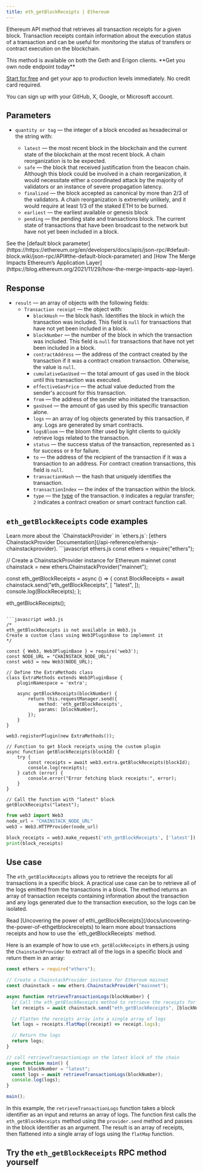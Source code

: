 ---
title: eth_getBlockReceipts | Ethereum
---

Ethereum API method that retrieves all transaction receipts for a given block. Transaction receipts contain information about the execution status of a transaction and can be useful for monitoring the status of transfers or contract execution on the blockchain.

<Note>
This method is available on both the Geth and Erigon clients.
</Note>

<Check>
**Get you own node endpoint today**

[Start for free](https://console.chainstack.com/) and get your app to production levels immediately. No credit card required.

You can sign up with your GitHub, X, Google, or Microsoft account.
</Check>


## Parameters

* `quantity or tag` — the integer of a block encoded as hexadecimal or the string with:

  + `latest` — the most recent block in the blockchain and the current state of the blockchain at the most recent block. A chain reorganization is to be expected.
  + `safe` — the block that received justification from the beacon chain. Although this block could be involved in a chain reorganization, it would necessitate either a coordinated attack by the majority of validators or an instance of severe propagation latency.
  + `finalized` — the block accepted as canonical by more than 2/3 of the validators. A chain reorganization is extremely unlikely, and it would require at least 1/3 of the staked ETH to be burned.
  + `earliest` — the earliest available or genesis block
  + `pending` — the pending state and transactions block. The current state of transactions that have been broadcast to the network but have not yet been included in a block.

<Note>
See the [default block parameter](https://https://ethereum.org/en/developers/docs/apis/json-rpc/#default-block.wiki/json-rpc/API#the-default-block-parameter) and [How The Merge Impacts Ethereum’s Application Layer](https://blog.ethereum.org/2021/11/29/how-the-merge-impacts-app-layer).
</Note>


## Response

* `result` — an array of objects with the following fields:
  + `Transaction receipt` — the object with:
    - `blockHash` — the block hash. Identifies the block in which the transaction was included. This field is `null` for transactions that have not yet been included in a block.
    - `blockNumber` — the number of the block in which the transaction was included. This field is `null` for transactions that have not yet been included in a block.
    - `contractAddress` — the address of the contract created by the transaction if it was a contract creation transaction. Otherwise, the value is `null`.
    - `cumulativeGasUsed` — the total amount of gas used in the block until this transaction was executed.
    - `effectiveGasPrice` — the actual value deducted from the sender's account for this transaction.
    - `from` — the address of the sender who initiated the transaction.
    - `gasUsed` — the amount of gas used by this specific transaction alone.
    - `logs` — an array of log objects generated by this transaction, if any. Logs are generated by smart contracts.
    - `logsBloom` — the bloom filter used by light clients to quickly retrieve logs related to the transaction.
    - `status` — the success status of the transaction, represented as `1` for success or `0` for failure.
    - `to` — the address of the recipient of the transaction if it was a transaction to an address. For contract creation transactions, this field is `null`.
    - `transactionHash` — the hash that uniquely identifies the transaction.
    - `transactionIndex` — the index of the transaction within the block.
    - `type` — the [type](https://ethereum.org/en/developers/docs/transactions/#types-of-transactions) of the transaction. `0` indicates a regular transfer; `2` indicates a contract creation or smart contract function call.

## `eth_getBlockReceipts` code examples

<Note>
Learn more about the `ChainstackProvider` in `ethers.js`: [ethers ChainstackProvider Documentation](/api-reference/ethersjs-chainstackprovider).
</Note>

<CodeGroup>
```javascript ethers.js
const ethers = require("ethers");

// Create a ChainstackProvider instance for Ethereum mainnet
const chainstack = new ethers.ChainstackProvider("mainnet");

const eth_getBlockReceipts = async () => {
  const BlockReceipts = await chainstack.send("eth_getBlockReceipts", [
    "latest",
  ]);
  console.log(BlockReceipts);
};

eth_getBlockReceipts();
```

```javascript web3.js
/* 
eth_getBlockReceipts is not available in Web3.js
Create a custom class using Web3PluginBase to implement it
*/

const { Web3, Web3PluginBase } = require('web3');
const NODE_URL = "CHAINSTACK_NODE_URL";
const web3 = new Web3(NODE_URL);

// Define the ExtraMethods class
class ExtraMethods extends Web3PluginBase {
    pluginNamespace = 'extra';

    async getBlockReceipts(blockNumber) {
        return this.requestManager.send({
            method: 'eth_getBlockReceipts',
            params: [blockNumber],
        });
    }
}

web3.registerPlugin(new ExtraMethods());

// Function to get block receipts using the custom plugin
async function getBlockReceipts(blockId) {
    try {
        const receipts = await web3.extra.getBlockReceipts(blockId);
        console.log(receipts);
    } catch (error) {
        console.error("Error fetching block receipts:", error);
    }
}

// Call the function with "latest" block
getBlockReceipts("latest");
```

```python web3.py
from web3 import Web3
node_url = "CHAINSTACK_NODE_URL"
web3 = Web3.HTTPProvider(node_url)

block_receipts = web3.make_request('eth_getBlockReceipts', ['latest'])
print(block_receipts)
```
</CodeGroup>


## Use case

The `eth_getBlockReceipts` allows you to retrieve the receipts for all transactions in a specific block. A practical use case can be to retrieve all of the logs emitted from the transactions in a block. The method returns an array of transaction receipts containing information about the transaction and any logs generated due to the transaction execution, so the logs can be isolated.

<Note>
Read [Uncovering the power of eth\_getBlockReceipts](/docs/uncovering-the-power-of-ethgetblockreceipts) to learn more about transactions receipts and how to use the `eth_getBlockReceipts` method.
</Note>


Here is an example of how to use `eth_getBlockReceipts` in ethers.js using the `ChainstackProvider` to extract all of the logs in a specific block and return them in an array:

```javascript index.js
const ethers = require("ethers");

// Create a ChainstackProvider instance for Ethereum mainnet
const chainstack = new ethers.ChainstackProvider("mainnet");

async function retrieveTransactionLogs(blockNumber) {
  // Call the eth_getBlockReceipts method to retrieve the receipts for all transactions in the block
  let receipts = await chainstack.send("eth_getBlockReceipts", [blockNumber]);

  // Flatten the receipts array into a single array of logs
  let logs = receipts.flatMap((receipt) => receipt.logs);

  // Return the logs
  return logs;
}

// call retrieveTransactionLogs on the latest block of the chain
async function main() {
  const blockNumber = "latest";
  const logs = await retrieveTransactionLogs(blockNumber);
  console.log(logs);
}

main();
```


In this example, the `retrieveTransactionLogs` function takes a block identifier as an input and returns an array of logs. The function first calls the `eth_getBlockReceipts` method using the `provider.send` method and passes in the block identifier as an argument. The result is an array of receipts, then flattened into a single array of logs using the `flatMap` function.

## Try the `eth_getBlockReceipts` RPC method yourself